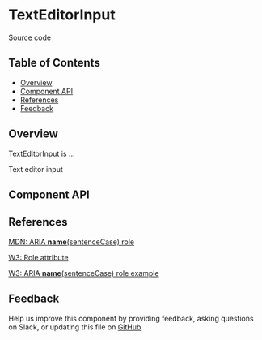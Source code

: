 
# TextEditorInput

[Source code](<https://github.com/leemonade/bubbles/tree/main/packages/components/form/TextEditorInput>)

## Table of Contents

<!-- START doctoc generated TOC please keep comment here to allow auto update -->
<!-- DON'T EDIT THIS SECTION, INSTEAD RE-RUN doctoc TO UPDATE -->

- [Overview](#overview)
- [Component API](#component-api)
- [References](#references)
- [Feedback](#feedback)

## Overview

TextEditorInput is ...

<ThemeProvider>
  <TextEditorInput>Text editor input</TextEditorInput>
</ThemeProvider>

## Component API

<Preview>
  <Story id="molecules-form-text-editor-input--playground" />
</Preview>

<Props of={TextEditorInput} />

## References

[MDN: ARIA **name**(sentenceCase) role](<https://developer.mozilla.org/en-US/docs/Web/Accessibility/ARIA/Roles/text-editor-input_role>)

[W3: Role attribute](https://www.w3.org/WAI/PF/HTML/wiki/RoleAttribute)

[W3: ARIA **name**(sentenceCase) role example](<https://www.w3.org/TR/2016/WD-wai-aria-practices-1.1-20160317/examples/text-editor-input/text-editor-input.html>)

## Feedback

Help us improve this component by providing feedback, asking questions on Slack, or updating this file on
[GitHub](<https://github.com/leemonade/bubbles/edit/main/packages/components/form/TextEditorInput.mdx>)
